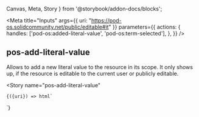 
  Canvas,
  Meta,
  Story
} from '@storybook/addon-docs/blocks';

<Meta
  title="Inputs"
  args={{ uri: "https://pod-os.solidcommunity.net/public/editable#it" }}
  parameters={{
    actions: {
      handles: ['pod-os:added-literal-value', 'pod-os:term-selected'],
    },
  }}
/>

## pos-add-literal-value

Allows to add a new literal value to the resource in its scope. It only shows up, if the resource is editable to the current user or publicly editable.

<Canvas
  withSource="open">
  <Story
    name="pos-add-literal-value"
  >
    {({uri}) => html`
<pos-resource uri=${uri}>
   <pos-add-literal-value />
</pos-resource>
    `}
  </Story>
</Canvas>
